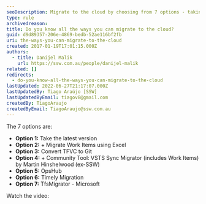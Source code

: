 ```yaml
---
seoDescription: Migrate to the cloud by choosing from 7 options - taking the latest version, migrating work items using Excel, converting TFVC to Git, using community tools like VSTS Sync Migrator or OpsHub, and more.
type: rule
archivedreason:
title: Do you know all the ways you can migrate to the cloud?
guid: d9d89357-206e-4869-bedb-52ae116bf2fb
uri: the-ways-you-can-migrate-to-the-cloud
created: 2017-01-19T17:01:15.000Z
authors:
  - title: Danijel Malik
    url: https://ssw.com.au/people/danijel-malik
related: []
redirects:
  - do-you-know-all-the-ways-you-can-migrate-to-the-cloud
lastUpdated: 2022-06-27T21:17:07.000Z
lastUpdatedBy: Tiago Araújo [SSW]
lastUpdatedByEmail: tiagov8@gmail.com
createdBy: TiagoAraujo
createdByEmail: TiagoAraujo@ssw.com.au
---
```


The 7 options are:
* **Option 1:** Take the latest version
* **Option 2:** + Migrate Work Items using Excel
* **Option 3:** Convert TFVC to Git
* **Option 4:** + Community Tool: VSTS Sync Migrator (includes Work Items) by Martin Hinshelwood (ex-SSW)
* **Option 5:** OpsHub
* **Option 6:** Timely Migration
* **Option 7:** TfsMigrator - Microsoft

Watch the video:

<youtubeEmbed url="https://www.youtube.com/embed/a6A1wl9_4Jg" description="" />
